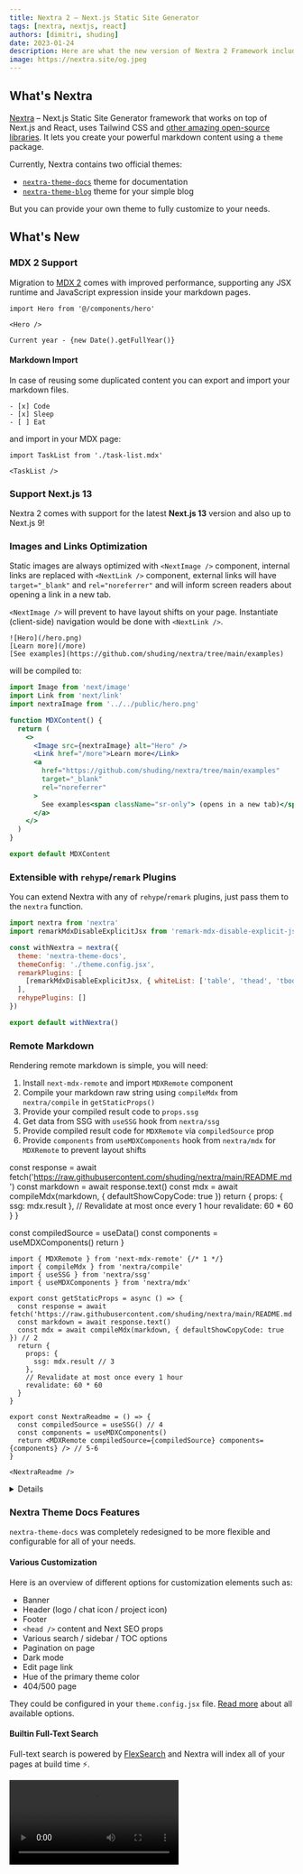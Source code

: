 ```yaml
---
title: Nextra 2 – Next.js Static Site Generator
tags: [nextra, nextjs, react]
authors: [dimitri, shuding]
date: 2023-01-24
description: Here are what the new version of Nextra 2 Framework includes.
image: https://nextra.site/og.jpeg
---
```



## What's Nextra

[Nextra](https://nextra.site) – Next.js Static Site Generator framework that works on top of Next.js
and React, uses Tailwind CSS and
[other amazing open-source libraries](https://nextra.site/about#credits). It lets you create your
powerful markdown content using a `theme` package.

Currently, Nextra contains two official themes:

- [`nextra-theme-docs`](https://nextra.site/docs/docs-theme/start) theme for documentation
- [`nextra-theme-blog`](https://nextra.site/docs/blog-theme/start) theme for your simple blog

But you can provide your own theme to fully customize to your needs.

## What's New

### MDX 2 Support

Migration to [MDX 2](https://mdxjs.com/blog/v2) comes with improved performance, supporting any JSX
runtime and JavaScript expression inside your markdown pages.

```mdx filename="Markdown"
import Hero from '@/components/hero'

<Hero />

Current year - {new Date().getFullYear()}
```

#### Markdown Import

In case of reusing some duplicated content you can export and import your markdown files.

```mdx filename="task-list.mdx"
- [x] Code
- [x] Sleep
- [ ] Eat
```

and import in your MDX page:

```mdx filename="page.mdx"
import TaskList from './task-list.mdx'

<TaskList />
```

### Support Next.js 13

Nextra 2 comes with support for the latest **Next.js 13** version and also up to Next.js 9!

### Images and Links Optimization

Static images are always optimized with `<NextImage />` component, internal links are replaced with
`<NextLink />` component, external links will have `target="_blank"` and `rel="noreferrer"` and will
inform screen readers about opening a link in a new tab.

`<NextImage />` will prevent to have layout shifts on your page. Instantiate (client-side)
navigation would be done with `<NextLink />`.

```text filename="Markdown"
![Hero](/hero.png)
[Learn more](/more)
[See examples](https://github.com/shuding/nextra/tree/main/examples)
```

will be compiled to:

```jsx
import Image from 'next/image'
import Link from 'next/link'
import nextraImage from '../../public/hero.png'

function MDXContent() {
  return (
    <>
      <Image src={nextraImage} alt="Hero" />
      <Link href="/more">Learn more</Link>
      <a
        href="https://github.com/shuding/nextra/tree/main/examples"
        target="_blank"
        rel="noreferrer"
      >
        See examples<span className="sr-only"> (opens in a new tab)</span>
      </a>
    </>
  )
}

export default MDXContent
```

### Extensible with `rehype`/`remark` Plugins

You can extend Nextra with any of `rehype`/`remark` plugins, just pass them to the `nextra`
function.

```js filename="next.config.js" {7-9}
import nextra from 'nextra'
import remarkMdxDisableExplicitJsx from 'remark-mdx-disable-explicit-jsx'

const withNextra = nextra({
  theme: 'nextra-theme-docs',
  themeConfig: './theme.config.jsx',
  remarkPlugins: [
    [remarkMdxDisableExplicitJsx, { whiteList: ['table', 'thead', 'tbody', 'tr', 'th', 'td'] }]
  ],
  rehypePlugins: []
})

export default withNextra()
```

### Remote Markdown

Rendering remote markdown is simple, you will need:

1. Install `next-mdx-remote` and import `MDXRemote` component
1. Compile your markdown raw string using `compileMdx` from `nextra/compile` in `getStaticProps()`
1. Provide your compiled result code to `props.ssg`
1. Get data from SSG with `useSSG` hook from `nextra/ssg`
1. Provide compiled result code for `MDXRemote` via `compiledSource` prop
1. Provide `components` from `useMDXComponents` hook from `nextra/mdx` for `MDXRemote` to prevent
   layout shifts


  const response = await fetch('https://raw.githubusercontent.com/shuding/nextra/main/README.md')
  const markdown = await response.text()
  const mdx = await compileMdx(markdown, { defaultShowCopyCode: true })
  return {
    props: {
      ssg: mdx.result
    },
    // Revalidate at most once every 1 hour
    revalidate: 60 * 60
  }
}

  const compiledSource = useData()
  const components = useMDXComponents()
  return <MDXRemote compiledSource={compiledSource} components={components} />
}

```mdx filename="Remote Nextra Readme" showLineNumbers {1,9,12,20,22}
import { MDXRemote } from 'next-mdx-remote' {/* 1 */}
import { compileMdx } from 'nextra/compile'
import { useSSG } from 'nextra/ssg'
import { useMDXComponents } from 'nextra/mdx'

export const getStaticProps = async () => {
  const response = await fetch('https://raw.githubusercontent.com/shuding/nextra/main/README.md')
  const markdown = await response.text()
  const mdx = await compileMdx(markdown, { defaultShowCopyCode: true }) // 2
  return {
    props: {
      ssg: mdx.result // 3
    },
    // Revalidate at most once every 1 hour
    revalidate: 60 * 60
  }
}

export const NextraReadme = () => {
  const compiledSource = useSSG() // 4
  const components = useMDXComponents()
  return <MDXRemote compiledSource={compiledSource} components={components} /> // 5-6
}

<NextraReadme />
```

<details>
  <NextraReadme />
  <summary>Click to expand Nextra's readme from GitHub 🚀</summary>
</details>

### Nextra Theme Docs Features

`nextra-theme-docs` was completely redesigned to be more flexible and configurable for all of your
needs.

<NextImage
  src={nextraPage}
  className="mt-6 rounded-3xl border border-gray-700"
  alt="Example of Nextra page"
  loading="lazy"
/>

#### Various Customization

Here is an overview of different options for customization elements such as:

- Banner
- Header (logo / chat icon / project icon)
- Footer
- `<head />` content and Next SEO props
- Various search / sidebar / TOC options
- Pagination on page
- Dark mode
- Edit page link
- Hue of the primary theme color
- 404/500 page

They could be configured in your `theme.config.jsx` file.
[Read more](https://nextra.site/docs/docs-theme/theme-configuration) about all available options.

#### Builtin Full-Text Search

Full-text search is powered by [FlexSearch](https://github.com/nextapps-de/flexsearch) and Nextra
will index all of your pages at build time ⚡.

<Video src="/blog-assets/nextra-2/flexsearch.mp4" className="rounded-3xl border border-gray-700" />

#### New Syntax Highlighting

[Prismjs](https://prismjs.com) was replaced by [Shiki](https://github.com/shikijs/shiki) and
[rehype-pretty-code](https://rehype-pretty-code.netlify.app).

Below is an example of a code block with a filename, line numbers, word highlighting and line
highlighting:

````md filename="Markdown"
```jsx filename="My File" showLineNumbers /App/ {2}
function App() {
  return <div>Hello</div>
}
```
````

will be rendered as:

```jsx filename="My File" showLineNumbers /App/ {2}
function App() {
  return <div>Hello</div>
}
```

#### Next SEO Builtin

Out of the box, `nextra-theme-docs` has Next SEO installed. By default, in the front matter you can
set `title`, `description`, `canonical` and `openGraph` and they will be passed directly to the
`<NextSeo />` component.

```md filename="Markdown"
---
title: Nextra 2
description: Nextra – Next.js Static Site Generator
---
```

will be passed to Next SEO and rendered on the page as:

```html
<head>
  <title>Nextra 2</title>
  <meta name="og:title" content="Nextra 2" />
  <meta name="description" content="Nextra – Next.js Static Site Generator" />
  <meta name="og:description" content="Nextra – Next.js Static Site Generator" />
</head>
```

<Callout>
  You can manually pass Next SEO props with `useNextSeoProps` theme option. [Read
  more](https://nextra.site/docs/docs-theme/theme-configuration#seo-options) in the docs.
</Callout>

#### I18n Support

`nextra-theme-docs` comes with support i18n in your website.

To use it, provide Next.js' `i18n` field with `locales` and `defaultLocale` setup:

```js filename="next.config.js"
export default withNextra({
  i18n: {
    locales: ['en-US', 'fr-FR'],
    defaultLocale: 'en-US'
  }
})
```

Add Nextra's middleware:

```js filename="middleware.js"
export { locales as middleware } from 'nextra/locales'
```

Create your `_meta` and page files with locales suffixes:

```text
├── pages
│   ├── _meta.en-US.json
│   ├── _meta.fr-FR.json
│   ├── index.en-US.mdx
│   ├── index.fr-FR.mdx
```

```mdx filename="index.en-US.mdx"
# 🇺🇸 Hello Nextra 2
```

```mdx filename="index.fr-FR.mdx"
# 🇫🇷 Bonjour Nextra 2
```

[Learn more](https://nextra.site/docs/guide/i18n) on docs.

#### LTR/RTL Direction Support

Your website can be fully mirrored with RTL direction. All that you need it provides `dir: 'rtl'` in
your `theme.config.jsx` file.

<NextImage
  src={nextraRtl}
  className="mt-6 rounded-3xl border border-gray-700"
  alt="Example of Nextra page with RTL direction"
  loading="lazy"
/>

#### A11y

Accessibility is all, Nextra respects system preferences, animation will be reduced with
`reduce-motion` mode, colors will be adjusted in `contrast-more` mode.

<NextImage
  src={nextraContrastMode}
  className="mt-6 rounded-3xl border border-gray-700"
  alt="Example of Nextra page with contrast mode enabled"
  loading="lazy"
/>

## Conclusion

[The Guild](/) discovered Nextra 2 from the first betas and actively participated in the development
and improvement of this library. I (Dimitri) become
[an official maintainer](https://nextra.site/about#team) of this library on par with Nextra creator
amazing [Shu Ding](https://github.com/shuding/nextra) from Vercel.

In the end, we migrated all our projects' documentation to Nextra, which provides a better setup and
documentation design than our previous `guild-docs` package. Alongside we added Giscus comments at
the end of each page that synchronizes with GitHub discussions.

We receive a bunch of positive feedback and much more contributions and fixing mistakes in our docs
from our community ❤️.

<Callout emoji="🍭">In fact, even this blog uses Nextra 2 and `nextra-theme-docs`. 👀</Callout>
